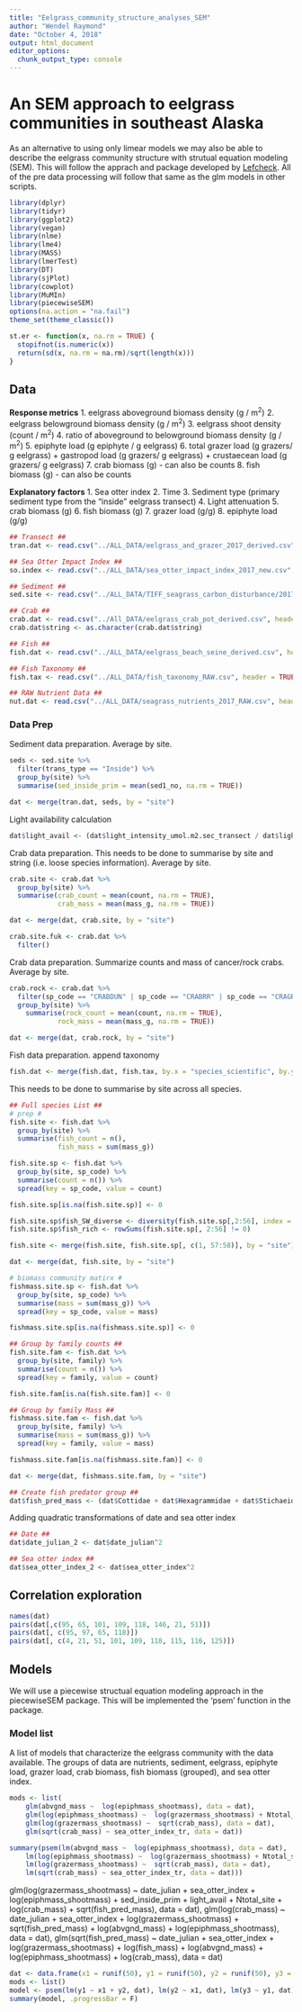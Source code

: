 ```yaml
---
title: "Eelgrass_community_structure_analyses_SEM"
author: "Wendel Raymond"
date: "October 4, 2018"
output: html_document
editor_options: 
  chunk_output_type: console
---
```


# An SEM approach to eelgrass communities in southeast Alaska
As an alternative to using only limear models we may also be able to describe the eelgrass community structure with strutual equation modeling (SEM). This will follow the apprach and package developed by [Lefcheck](https://jonlefcheck.net/2014/07/06/piecewise-structural-equation-modeling-in-ecological-research/). All of the pre data processing will follow that same as the glm models in other scripts.

```r
library(dplyr)
library(tidyr)
library(ggplot2)
library(vegan)
library(nlme)
library(lme4)
library(MASS)
library(lmerTest)
library(DT)
library(sjPlot)
library(cowplot)
library(MuMIn)
library(piecewiseSEM)
options(na.action = "na.fail")
theme_set(theme_classic())

st.er <- function(x, na.rm = TRUE) {
  stopifnot(is.numeric(x))
  return(sd(x, na.rm = na.rm)/sqrt(length(x)))
}
```

## Data
**Response metrics**
1. eelgrass aboveground biomass density (g / m^2^)
2. eelgrass belowground biomass density (g / m^2^)
3. eelgrass shoot density (count / m^2^)
4. ratio of aboveground to belowground biomass density (g / m^2^)
5. epiphyte load (g epiphyte / g eelgrass)
6. total grazer load (g grazers/ g eelgrass)
    + gastropod load (g grazers/ g eelgrass)
    + crustaecean load (g grazers/ g eelgrass)
7. crab biomass (g) - can also be counts
8. fish biomass (g) - can also be counts

**Explanatory factors**
1. Sea otter index
2. Time
3. Sediment type (primary sediment type from the "inside" eelgrass transect)
4. Light attenuation
5. crab biomass (g)
6. fish biomass (g)
7. grazer load (g/g)
8. epiphyte load (g/g)

```r
## Transect ##
tran.dat <- read.csv("../ALL_DATA/eelgrass_and_grazer_2017_derived.csv", header = TRUE, stringsAsFactors = FALSE)

## Sea Otter Impact Index ##
so.index <- read.csv("../ALL_DATA/sea_otter_impact_index_2017_new.csv", stringsAsFactors = FALSE, header = TRUE)

## Sediment ##
sed.site <- read.csv("../ALL_DATA/TIFF_seagrass_carbon_disturbance/2017_data_efforts/seagrass_seaotter_pit_sediment_2017_RAW.csv", stringsAsFactors = FALSE, header = TRUE)

## Crab ##
crab.dat <- read.csv("../All_DATA/eelgrass_crab_pot_derived.csv", header = TRUE, stringsAsFactors = FALSE)
crab.dat$string <- as.character(crab.dat$string)

## Fish ##
fish.dat <- read.csv("../ALL_DATA/eelgrass_beach_seine_derived.csv", header = TRUE, stringsAsFactors = FALSE)

## Fish Taxonomy ##
fish.tax <- read.csv("../ALL_DATA/fish_taxonomy_RAW.csv", header = TRUE, stringsAsFactors = FALSE)

## RAW Nutrient Data ##
nut.dat <- read.csv("../ALL_DATA/seagrass_nutrients_2017_RAW.csv", header = TRUE, stringsAsFactors = FALSE)
```

### Data Prep

Sediment data preparation. Average by site.
```r
seds <- sed.site %>% 
  filter(trans_type == "Inside") %>% 
  group_by(site) %>% 
  summarise(sed_inside_prim = mean(sed1_no, na.rm = TRUE))

dat <- merge(tran.dat, seds, by = "site")
```

Light availability calculation
```r
dat$light_avail <- (dat$light_intensity_umol.m2.sec_transect / dat$light_intensity_umol.m2.sec_surface)
```

Crab data preparation. This needs to be done to summarise by site and string (i.e. loose species information). Average by site.
```r
crab.site <- crab.dat %>% 
  group_by(site) %>% 
  summarise(crab_count = mean(count, na.rm = TRUE),
            crab_mass = mean(mass_g, na.rm = TRUE))

dat <- merge(dat, crab.site, by = "site")

crab.site.fuk <- crab.dat %>% 
  filter()
```

Crab data preparation. Summarize counts and mass of cancer/rock crabs. Average by site.
```r
crab.rock <- crab.dat %>% 
  filter(sp_code == "CRABDUN" | sp_code == "CRABRR" | sp_code == "CRAGRA"| sp_code == "UNRKCB") %>% 
  group_by(site) %>% 
    summarise(rock_count = mean(count, na.rm = TRUE),
            rock_mass = mean(mass_g, na.rm = TRUE))

dat <- merge(dat, crab.rock, by = "site")
```

Fish data preparation. 
append taxonomy
```r
fish.dat <- merge(fish.dat, fish.tax, by.x = "species_scientific", by.y = "scientific_name", all = TRUE)
```

This needs to be done to summarise by site across all species.
```r
## Full species List ##
# prep #
fish.site <- fish.dat %>% 
  group_by(site) %>% 
  summarise(fish_count = n(),
            fish_mass = sum(mass_g))

fish.site.sp <- fish.dat %>% 
  group_by(site, sp_code) %>% 
  summarise(count = n()) %>% 
  spread(key = sp_code, value = count)

fish.site.sp[is.na(fish.site.sp)] <- 0

fish.site.sp$fish_SW_diverse <- diversity(fish.site.sp[,2:56], index = "shannon")
fish.site.sp$fish_rich <- rowSums(fish.site.sp[, 2:56] != 0)

fish.site <- merge(fish.site, fish.site.sp[, c(1, 57:58)], by = "site")

dat <- merge(dat, fish.site, by = "site")

# biomass community matirx #
fishmass.site.sp <- fish.dat %>% 
  group_by(site, sp_code) %>% 
  summarise(mass = sum(mass_g)) %>% 
  spread(key = sp_code, value = mass)

fishmass.site.sp[is.na(fishmass.site.sp)] <- 0

## Group by family counts ##
fish.site.fam <- fish.dat %>% 
  group_by(site, family) %>% 
  summarise(count = n()) %>% 
  spread(key = family, value = count)

fish.site.fam[is.na(fish.site.fam)] <- 0

## Group by family Mass ##
fishmass.site.fam <- fish.dat %>% 
  group_by(site, family) %>% 
  summarise(mass = sum(mass_g)) %>% 
  spread(key = family, value = mass)

fishmass.site.fam[is.na(fishmass.site.fam)] <- 0

dat <- merge(dat, fishmass.site.fam, by = "site")

## Create fish predator group ##
dat$fish_pred_mass <- (dat$Cottidae + dat$Hexagrammidae + dat$Stichaeidae)
```

Adding quadratic transformations of date and sea otter index
```r
## Date ##
dat$date_julian_2 <- dat$date_julian^2

## Sea otter index ##
dat$sea_otter_index_2 <- dat$sea_otter_index^2
```

## Correlation exploration
```r
names(dat)
pairs(dat[,c(95, 65, 101, 109, 118, 146, 21, 51)])
pairs(dat[, c(95, 97, 65, 118)])
pairs(dat[, c(4, 21, 51, 101, 109, 118, 115, 116, 125)])
```

## Models
We will use a piecewise structual equation modeling approach in the piecewiseSEM package. This will be implemented the 'psem' function in the package.

### Model list
A list of models that characterize the eelgrass community with the data available. The groups of data are nutrients, sediment, eelgrass, epiphyte load, grazer load, crab biomass, fish biomass (grouped), and sea otter index.

```r
mods <- list(
    glm(abvgnd_mass ~  log(epiphmass_shootmass), data = dat),
    glm(log(epiphmass_shootmass) ~  log(grazermass_shootmass) + Ntotal_site, data = dat),
    glm(log(grazermass_shootmass) ~  sqrt(crab_mass), data = dat),
    glm(sqrt(crab_mass) ~ sea_otter_index_tr, data = dat))

```

```r
summary(psem(lm(abvgnd_mass ~  log(epiphmass_shootmass), data = dat),
    lm(log(epiphmass_shootmass) ~  log(grazermass_shootmass) + Ntotal_site, data = dat),
    lm(log(grazermass_shootmass) ~  sqrt(crab_mass), data = dat),
    lm(sqrt(crab_mass) ~ sea_otter_index_tr, data = dat)))
```

glm(log(grazermass_shootmass) ~ date_julian + sea_otter_index + log(epiphmass_shootmass) + sed_inside_prim + light_avail + Ntotal_site + log(crab_mass) + sqrt(fish_pred_mass), data = dat),
    glm(log(crab_mass) ~ date_julian + sea_otter_index + log(grazermass_shootmass) + sqrt(fish_pred_mass) + log(abvgnd_mass) + log(epiphmass_shootmass), data = dat),
    glm(sqrt(fish_pred_mass) ~ date_julian + sea_otter_index + log(grazermass_shootmass) + log(fish_mass) + log(abvgnd_mass) + log(epiphmass_shootmass) + log(crab_mass), data = dat)

```r
dat <- data.frame(x1 = runif(50), y1 = runif(50), y2 = runif(50), y3 = runif(50))
mods <- list()
model <- psem(lm(y1 ~ x1 + y2, dat), lm(y2 ~ x1, dat), lm(y3 ~ y1, dat))
summary(model, .progressBar = F)
```

